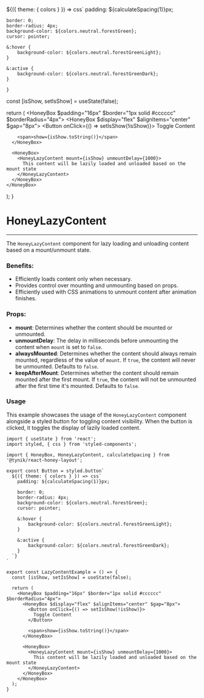 

  ${({ theme: { colors } }) => css`
    padding: ${calculateSpacing(1)}px;

    border: 0;
    border-radius: 4px;
    background-color: ${colors.neutral.forestGreen};
    cursor: pointer;

    &:hover {
        background-color: ${colors.neutral.forestGreenLight};
    }

    &:active {
        background-color: ${colors.neutral.forestGreenDark};
    }
  `}
`

  const [isShow, setIsShow] = useState(false);

  return (
    <HoneyBox $padding="16px" $border="1px solid #cccccc" $borderRadius="4px">
      <HoneyBox $display="flex" $alignItems="center" $gap="8px">
        <Button onClick={() => setIsShow(!isShow)}>
          Toggle Content
        </Button>

        <span>show={isShow.toString()}</span>
      </HoneyBox>

      <HoneyBox>
        <HoneyLazyContent mount={isShow} unmountDelay={1000}>
          This content will be lazily loaded and unloaded based on the mount state
        </HoneyLazyContent>
      </HoneyBox>
    </HoneyBox>
  );
}

# HoneyLazyContent

---

The `HoneyLazyContent` component for lazy loading and unloading content based on a mount/unmount state.

### Benefits:

* Efficiently loads content only when necessary.
* Provides control over mounting and unmounting based on props.
* Efficiently used with CSS animations to unmount content after animation finishes.

### Props:

* **mount**: Determines whether the content should be mounted or unmounted.
* **unmountDelay**: The delay in milliseconds before unmounting the content when `mount` is set to `false`.
* **alwaysMounted**: Determines whether the content should always remain mounted, regardless of the value of `mount`.
If `true`, the content will never be unmounted. Defaults to `false`.
* **keepAfterMount**: Determines whether the content should remain mounted after the first mount.
If `true`, the content will not be unmounted after the first time it's mounted. Defaults to `false`.

### Usage

This example showcases the usage of the `HoneyLazyContent` component alongside a styled button for toggling content visibility. When the button is clicked, it toggles the display of lazily loaded content.

<LazyContentExample/>

```tsx
import { useState } from 'react';
import styled, { css } from 'styled-components';

import { HoneyBox, HoneyLazyContent, calculateSpacing } from '@tynik/react-honey-layout';

export const Button = styled.button`
  ${({ theme: { colors } }) => css`
    padding: ${calculateSpacing(1)}px;

    border: 0;
    border-radius: 4px;
    background-color: ${colors.neutral.forestGreen};
    cursor: pointer;

    &:hover {
        background-color: ${colors.neutral.forestGreenLight};
    }

    &:active {
        background-color: ${colors.neutral.forestGreenDark};
    }
  `}
`

export const LazyContentExample = () => {
  const [isShow, setIsShow] = useState(false);

  return (
    <HoneyBox $padding="16px" $border="1px solid #cccccc" $borderRadius="4px">
      <HoneyBox $display="flex" $alignItems="center" $gap="8px">
        <Button onClick={() => setIsShow(!isShow)}>
          Toggle Content
        </Button>

        <span>show={isShow.toString()}</span>
      </HoneyBox>

      <HoneyBox>
        <HoneyLazyContent mount={isShow} unmountDelay={1000}>
          This content will be lazily loaded and unloaded based on the mount state
        </HoneyLazyContent>
      </HoneyBox>
    </HoneyBox>
  );
}
```
